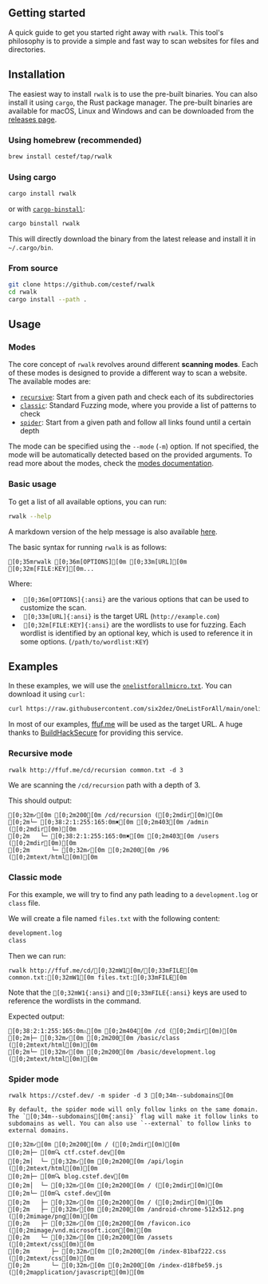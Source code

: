 ## Getting started

A quick guide to get you started right away with `rwalk`. This tool's philosophy is to provide a simple and fast way to scan websites for files and directories.

## Installation

The easiest way to install `rwalk` is to use the pre-built binaries. You can also install it using `cargo`, the Rust package manager.
The pre-built binaries are available for macOS, Linux and Windows and can be downloaded from the [releases page](https://github.com/cestef/rwalk/releases).

### Using homebrew (recommended)

```bash copy
brew install cestef/tap/rwalk
```

### Using cargo

```bash copy
cargo install rwalk
```

or with [`cargo-binstall`](https://github.com/cargo-bins/cargo-binstall):

```bash copy
cargo binstall rwalk
```

This will directly download the binary from the latest release and install it in `~/.cargo/bin`.

### From source

```bash copy
git clone https://github.com/cestef/rwalk
cd rwalk
cargo install --path .
```

## Usage

### Modes

The core concept of `rwalk` revolves around different **scanning modes**. Each of these modes is designed to provide a different way to scan a website. The available modes are:

-   [`recursive`](./modes.md#recursive): Start from a given path and check each of its subdirectories
-   [`classic`](./modes.md#classic): Standard Fuzzing mode, where you provide a list of patterns to check
-   [`spider`](./modes.md#spider): Start from a given path and follow all links found until a certain depth

The mode can be specified using the `--mode` (`-m`) option. If not specified, the mode will be automatically detected based on the provided arguments. To read more about the modes, check the [modes documentation](./modes.md).

### Basic usage

To get a list of all available options, you can run:

```bash copy
rwalk --help
```

A markdown version of the help message is also available [here](./options.md).

The basic syntax for running `rwalk` is as follows:

```ansi
[0;35mrwalk [0;36m[OPTIONS][0m [0;33m[URL][0m [0;32m[FILE:KEY][0m...
```

Where:

-   ` [0;36m[OPTIONS]{:ansi}` are the various options that can be used to customize the scan.
-   ` [0;33m[URL]{:ansi}` is the target URL (`http://example.com`)
-   ` [0;32m[FILE:KEY]{:ansi}` are the wordlists to use for fuzzing. Each wordlist is identified by an optional key, which is used to reference it in some options. (`/path/to/wordlist:KEY`)

## Examples

In these examples, we will use the [`onelistforallmicro.txt`](https://raw.githubusercontent.com/six2dez/OneListForAll/main/onelistforallmicro.txt).
You can download it using `curl`:

```bash copy
curl https://raw.githubusercontent.com/six2dez/OneListForAll/main/onelistforallmicro.txt -o common.txt
```

In most of our examples, [ffuf.me](http://ffuf.me) will be used as the target URL. A huge thanks to [BuildHackSecure](https://github.com/BuildHackSecure/ffufme) for providing this service.

### Recursive mode

```
rwalk http://ffuf.me/cd/recursion common.txt -d 3
```

We are scanning the `/cd/recursion` path with a depth of 3.

This should output:

```ansi
[0;32m✓[0m [0;2m200[0m /cd/recursion ([0;2mdir[0m)[0m
[0;2m└─ [0;38:2:1:255:165:0m✖[0m [0;2m403[0m /admin ([0;2mdir[0m)[0m
[0;2m   └─ [0;38:2:1:255:165:0m✖[0m [0;2m403[0m /users ([0;2mdir[0m)[0m
[0;2m      └─ [0;32m✓[0m [0;2m200[0m /96 ([0;2mtext/html[0m)[0m
```

### Classic mode

For this example, we will try to find any path leading to a `development.log` or `class` file.

We will create a file named `files.txt` with the following content:

```txt copy
development.log
class
```

Then we can run:

```ansi
rwalk http://ffuf.me/cd/[0;32mW1[0m/[0;33mFILE[0m common.txt:[0;32mW1[0m files.txt:[0;33mFILE[0m
```

Note that the `[0;32mW1{:ansi}` and `[0;33mFILE{:ansi}` keys are used to reference the wordlists in the command.

Expected output:

```ansi
[0;38:2:1:255:165:0m⚠[0m [0;2m404[0m /cd ([0;2mdir[0m)[0m
[0;2m├─ [0;32m✓[0m [0;2m200[0m /basic/class ([0;2mtext/html[0m)[0m
[0;2m└─ [0;32m✓[0m [0;2m200[0m /basic/development.log ([0;2mtext/html[0m)[0m
```

### Spider mode

```ansi
rwalk https://cstef.dev/ -m spider -d 3 [0;34m--subdomains[0m
```

```admonish tip
By default, the spider mode will only follow links on the same domain. The `[0;34m--subdomains[0m{:ansi}` flag will make it follow links to subdomains as well. You can also use `--external` to follow links to external domains.
```

```ansi
[0;32m✓[0m [0;2m200[0m / ([0;2mdir[0m)[0m
[0;2m├─ [0m🔍 ctf.cstef.dev[0m
[0;2m│  └─ [0;32m✓[0m [0;2m200[0m /api/login ([0;2mtext/html[0m)[0m
[0;2m├─ [0m🔍 blog.cstef.dev[0m
[0;2m│  └─ [0;32m✓[0m [0;2m200[0m / ([0;2mdir[0m)[0m
[0;2m└─ [0m🔍 cstef.dev[0m
[0;2m   ├─ [0;32m✓[0m [0;2m200[0m / ([0;2mdir[0m)[0m
[0;2m   ├─ [0;32m✓[0m [0;2m200[0m /android-chrome-512x512.png ([0;2mimage/png[0m)[0m
[0;2m   ├─ [0;32m✓[0m [0;2m200[0m /favicon.ico ([0;2mimage/vnd.microsoft.icon[0m)[0m
[0;2m   └─ [0;32m✓[0m [0;2m200[0m /assets ([0;2mtext/css[0m)[0m
[0;2m      ├─ [0;32m✓[0m [0;2m200[0m /index-81baf222.css ([0;2mtext/css[0m)[0m
[0;2m      └─ [0;32m✓[0m [0;2m200[0m /index-d18fbe59.js ([0;2mapplication/javascript[0m)[0m
```
